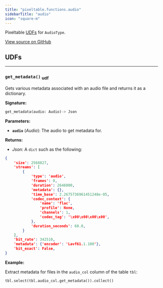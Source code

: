 ```yaml
---
title: "pixeltable.functions.audio"
sidebarTitle: "audio"
icon: "square-m"
---
```


Pixeltable [UDFs](https://pixeltable.readme.io/docs/user-defined-functions-udfs) for `AudioType`.


<a href="https://github.com/pixeltable/pixeltable/blob/main/pixeltable/functions/audio.py#L0" target="_blank">View source on GitHub</a>

## UDFs


---

### `get_metadata()` <sub>udf</sub>

Gets various metadata associated with an audio file and returns it as a dictionary.


**Signature:**

```python
get_metadata(audio: Audio)-> Json
```

**Parameters:**

- **`audio`** (*Audio*): The audio to get metadata for.

**Returns:**

- *Json*: A `dict` such as the following:

``` json
{
    'size': 2568827,
    'streams': [
        {
            'type': 'audio',
            'frames': 0,
            'duration': 2646000,
            'metadata': {},
            'time_base': 2.2675736961451248e-05,
            'codec_context': {
                'name': 'flac',
                'profile': None,
                'channels': 1,
                'codec_tag': '\x00\x00\x00\x00',
            },
            'duration_seconds': 60.0,
        }
    ],
    'bit_rate': 342510,
    'metadata': {'encoder': 'Lavf61.1.100'},
    'bit_exact': False,
}
```



**Example:**

Extract metadata for files in the `audio_col` column of the table `tbl`:
```python
tbl.select(tbl.audio_col.get_metadata()).collect()
```

